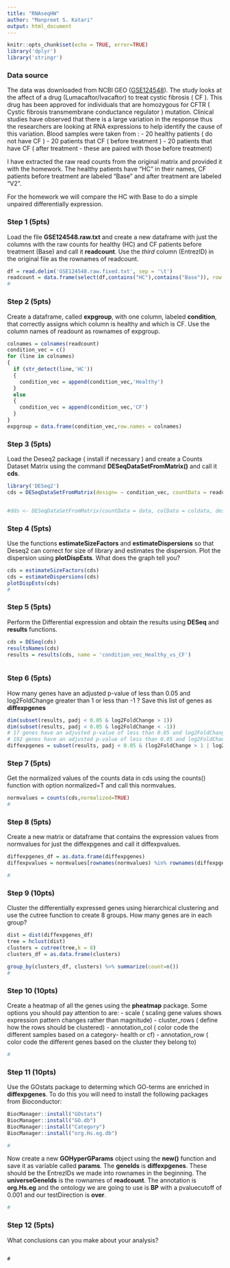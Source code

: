 ```yaml
---
title: "RNAseqHW"
author: "Manpreet S. Katari"
output: html_document
---
```


```r
knitr::opts_chunk$set(echo = TRUE, error=TRUE)
library('dplyr')
library('stringr')
```

### Data source

The data was downloaded from NCBI GEO ([GSE124548](https://www.ncbi.nlm.nih.gov/geo/query/acc.cgi?acc=GSE124548)). The study looks at the affect of a drug (Lumacaftor/Ivacaftor) to treat cystic fibrosis ( CF ). This drug has been approved for individuals that are homozygous for CFTR ( Cystic fibrosis transmembrane conductance regulator ) mutation. Clinical studies have observed that there is a large variation in the response thus the researchers are looking at RNA expressions to help identify the cause of this variation. Blood samples were taken from : 
- 20 healthy patients ( do not have CF )
- 20 patients that CF ( before treatment )
- 20 patients that have CF ( after treatment - these are paired with those before treatment)

I have extracted the raw read counts from the original matrix and provided it with the homework. The healthy patients have "HC" in their names, CF patients before treatment are labeled "Base" and after treatment are labeled "V2".

For the homework we will compare the HC with Base to do a simple unpaired differentially expression.

### Step 1 (5pts)

Load the file **GSE124548.raw.txt** and create a new dataframe with just the columns with the raw counts for healthy (HC) and CF patients before treatment (Base) and call it **readcount**. Use the *third* column (EntrezID) in the original file as the rownames of readcount.

```r
df = read.delim('GSE124548.raw.fixed.txt', sep = '\t')
readcount = data.frame(select(df,contains("HC"),contains("Base")), row.names = df$EntrezID)
#

```


### Step 2 (5pts)

Create a dataframe, called **expgroup**, with one column, labeled **condition**, that correctly assigns which column is healthy and which is CF. Use the column names of readount as rownames of expgroup.

```r
colnames = colnames(readcount)
condition_vec = c()
for (line in colnames)
{
  if (str_detect(line,'HC'))
  {
    condition_vec = append(condition_vec,'Healthy')
  }
  else
  {
    condition_vec = append(condition_vec,'CF')
  }
}
expgroup = data.frame(condition_vec,row.names = colnames)
```

### Step 3 (5pts)

Load the Deseq2 package ( install if necessary ) and create a Counts Dataset Matrix using the command **DESeqDataSetFromMatrix()** and call it **cds**.

```r
library('DESeq2')
cds = DESeqDataSetFromMatrix(design= ~ condition_vec, countData = readcount, colData = expgroup)


#dds <- DESeqDataSetFromMatrix(countData = data, colData = coldata, design= ~ genotype + treatment + genotype:treatment)


```

### Step 4 (5pts)

Use the functions **estimateSizeFactors** and **estimateDispersions** so that Deseq2 can correct for size of library and estimates the dispersion. Plot the dispersion using **plotDispEsts**. What does the graph tell you?



```r
cds = estimateSizeFactors(cds)
cds = estimateDispersions(cds)
plotDispEsts(cds)
#

```

### Step 5 (5pts)

Perform the Differential expression and obtain the results using **DESeq** and **results** functions.


```r
cds = DESeq(cds)
resultsNames(cds)
results = results(cds, name = 'condition_vec_Healthy_vs_CF')



```

### Step 6 (5pts)

How many genes have an adjusted p-value of less than 0.05 and log2FoldChange greater than 1 or less than -1 ? Save this list of genes as **diffexpgenes**

```r
dim(subset(results, padj < 0.05 & log2FoldChange > 1))
dim(subset(results, padj < 0.05 & log2FoldChange < -1))
# 17 genes have an adjusted p-value of less than 0.05 and log2FoldChange greater than 1
# 192 genes have an adjusted p-value of less than 0.05 and log2FoldChange less than -1
diffexpgenes = subset(results, padj < 0.05 & (log2FoldChange > 1 | log2FoldChange < -1))

```


### Step 7 (5pts)

Get the normalized values of the counts data in cds using the counts() function with
option normalized=T and call this normvalues.

```r
normvalues = counts(cds,normalized=TRUE)
#


```

### Step 8 (5pts)

Create a new matrix or dataframe that contains the expression values from normvalues for just
the diffexpgenes and call it diffexpvalues.

```r
diffexpgenes_df = as.data.frame(diffexpgenes)
diffexpvalues = normvalues[rownames(normvalues) %in% rownames(diffexpgenes_df), ] 

#


```

### Step 9 (10pts)

Cluster the differentially expressed genes using hierarchical clustering and use the cutree
function to create 8 groups. How many genes are in each group?

```r
dist = dist(diffexpgenes_df)
tree = hclust(dist)
clusters = cutree(tree,k = 8)
clusters_df = as.data.frame(clusters)

group_by(clusters_df, clusters) %>% summarize(count=n()) 
#


```

### Step 10 (10pts)

Create a heatmap of all the genes using the **pheatmap** package. Some options you should pay attention to are:
- scale ( scaling gene values shows expression pattern changes rather than magnitude)
- cluster_rows ( define how the rows should be clustered)
- annotation_col ( color code the different samples based on a category- health or cf)
- annotation_row ( color code the different genes based on the cluster they belong to)

```r

#


```

### Step 11 (10pts)

Use the GOstats package to determing which GO-terms are enriched in **diffexpgenes**. To do this you will need to install the following packages from Bioconductor:

```r
BiocManager::install("GOstats")
BiocManager::install("GO.db")
BiocManager::install("Category")
BiocManager::install("org.Hs.eg.db")


```


```r

#


```

Now create a new **GOHyperGParams** object using the **new()** function and save it as variable called **params**. The **geneIds** is **diffexpgenes**. These should be the EntrezIDs we made into rownames in the beginning. The **universeGeneIds** is the rownames of **readcount**. The annotation is **org.Hs.eg** and the ontology we are going to use is **BP** with a pvaluecutoff of 0.001 and our testDirection is **over**.

```r

#


```

### Step 12 (5pts)

What conclusions can you make about your analysis?

```

#

```